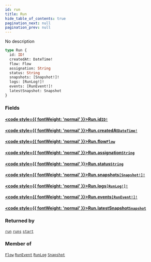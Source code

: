```yaml
---
id: run
title: Run
hide_table_of_contents: true
pagination_next: null
pagination_prev: null
---
```








No description

```graphql
type Run {
  id: ID!
  createdAt: DateTime!
  flow: Flow
  assignation: String
  status: String
  snapshots: [Snapshot!]!
  logs: [RunLog!]!
  events: [RunEvent!]!
  latestSnapshot: Snapshot
}
```


### Fields

#### [<code style={{ fontWeight: 'normal' }}>Run.<b>id</b></code>](#)<Bullet />[`ID!`](/docs/schemas/fluss/scalars/id) <Badge class="secondary" text="non-null"/> <Badge class="secondary" text="scalar"/>
> 
> 

#### [<code style={{ fontWeight: 'normal' }}>Run.<b>createdAt</b></code>](#)<Bullet />[`DateTime!`](/docs/schemas/fluss/scalars/date-time) <Badge class="secondary" text="non-null"/> <Badge class="secondary" text="scalar"/>
> 
> 

#### [<code style={{ fontWeight: 'normal' }}>Run.<b>flow</b></code>](#)<Bullet />[`Flow`](/docs/schemas/fluss/objects/flow) <Badge class="secondary" text="object"/>
> 
> 

#### [<code style={{ fontWeight: 'normal' }}>Run.<b>assignation</b></code>](#)<Bullet />[`String`](/docs/schemas/fluss/scalars/string) <Badge class="secondary" text="scalar"/>
> 
> 

#### [<code style={{ fontWeight: 'normal' }}>Run.<b>status</b></code>](#)<Bullet />[`String`](/docs/schemas/fluss/scalars/string) <Badge class="secondary" text="scalar"/>
> 
> 

#### [<code style={{ fontWeight: 'normal' }}>Run.<b>snapshots</b></code>](#)<Bullet />[`[Snapshot!]!`](/docs/schemas/fluss/objects/snapshot) <Badge class="secondary" text="non-null"/> <Badge class="secondary" text="object"/>
> 
> 

#### [<code style={{ fontWeight: 'normal' }}>Run.<b>logs</b></code>](#)<Bullet />[`[RunLog!]!`](/docs/schemas/fluss/objects/run-log) <Badge class="secondary" text="non-null"/> <Badge class="secondary" text="object"/>
> 
> 

#### [<code style={{ fontWeight: 'normal' }}>Run.<b>events</b></code>](#)<Bullet />[`[RunEvent!]!`](/docs/schemas/fluss/objects/run-event) <Badge class="secondary" text="non-null"/> <Badge class="secondary" text="object"/>
> 
> 

#### [<code style={{ fontWeight: 'normal' }}>Run.<b>latestSnapshot</b></code>](#)<Bullet />[`Snapshot`](/docs/schemas/fluss/objects/snapshot) <Badge class="secondary" text="object"/>
> 
> 



### Returned by

[`run`](/docs/schemas/fluss/queries/run)  <Badge class="secondary" text="query"/><Bullet />[`runs`](/docs/schemas/fluss/queries/runs)  <Badge class="secondary" text="query"/><Bullet />[`start`](/docs/schemas/fluss/mutations/start)  <Badge class="secondary" text="mutation"/>

### Member of

[`Flow`](/docs/schemas/fluss/objects/flow)  <Badge class="secondary" text="object"/><Bullet />[`RunEvent`](/docs/schemas/fluss/objects/run-event)  <Badge class="secondary" text="object"/><Bullet />[`RunLog`](/docs/schemas/fluss/objects/run-log)  <Badge class="secondary" text="object"/><Bullet />[`Snapshot`](/docs/schemas/fluss/objects/snapshot)  <Badge class="secondary" text="object"/>



